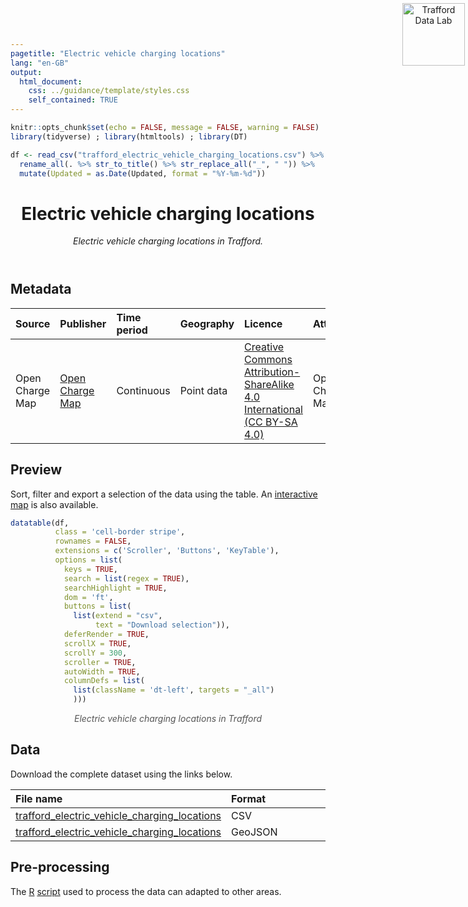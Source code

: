 ```yaml
---
pagetitle: "Electric vehicle charging locations"
lang: "en-GB"
output:
  html_document:
    css: ../guidance/template/styles.css
    self_contained: TRUE
---
```


```r
knitr::opts_chunk$set(echo = FALSE, message = FALSE, warning = FALSE)
library(tidyverse) ; library(htmltools) ; library(DT) 

df <- read_csv("trafford_electric_vehicle_charging_locations.csv") %>% 
  rename_all(. %>% str_to_title() %>% str_replace_all("_", " ")) %>% 
  mutate(Updated = as.Date(Updated, format = "%Y-%m-%d"))
```
<header>
<a href="https://www.trafforddatalab.io/data"><img src="https://www.trafforddatalab.io/assets/logo/trafforddatalab_logo.svg" alt="Trafford Data Lab" width="100" border="0" style="position:absolute; top:0; right:0; padding:5px;"/></a>

# Electric vehicle charging locations
*Electric vehicle charging locations in Trafford.*
<br />
</header>
<main>
## Metadata

|Source |Publisher |Time period |Geography |Licence |Attribution |Last updated |
|:---|:---|:---|:---|:---|:---|:---|
|Open Charge Map |<a href="https://openchargemap.io/" target="_blank">Open Charge Map</a> |Continuous |Point data |<a href="https://creativecommons.org/licenses/by-sa/4.0/" target="_blank">Creative Commons Attribution-ShareAlike 4.0 International (CC BY-SA 4.0)</a> |Open Charge Map |2020-01-02 |

## Preview
Sort, filter and export a selection of the data using the table. An <a href="https://www.trafforddatalab.io/explore/#dataset=electric_vehicle_charging_locations" target="_blank">interactive map</a> is also available.

```r
datatable(df, 
          class = 'cell-border stripe',
          rownames = FALSE, 
          extensions = c('Scroller', 'Buttons', 'KeyTable'),
          options = list(
            keys = TRUE,
            search = list(regex = TRUE),
            searchHighlight = TRUE,
            dom = 'ft',
            buttons = list(
              list(extend = "csv", 
                   text = "Download selection")),
            deferRender = TRUE,
            scrollX = TRUE,
            scrollY = 300,
            scroller = TRUE,
            autoWidth = TRUE,
            columnDefs = list(
              list(className = 'dt-left', targets = "_all")
              )))
```
<div style="text-align: center; color: #555;">
  <em>Electric vehicle charging locations in Trafford</em>
</div>

## Data
Download the complete dataset using the links below.

|File name |Format |
|:---|:---|
|[trafford_electric_vehicle_charging_locations](trafford_electric_vehicle_charging_locations.csv) |CSV |
|[trafford_electric_vehicle_charging_locations](trafford_electric_vehicle_charging_locations.geojson) |GeoJSON |

## Pre-processing
The <a href="https://cran.r-project.org" target="_blank">R</a> [script](pre-processing.R) used to process the data can adapted to other areas.<br /><br />
</main>

<script>
  // Fixes to dynamic elements created by DataTables to improve accessibility
  var removeElFn = setInterval(removeElement, 1000);
  
  function removeElement() {
    try {
      var el = document.getElementsByClassName("dataTables_scrollBody")[0].childNodes[0];
      el.removeChild(el.childNodes[0]); // Remove unwanted hidden text element from table - causing accessibility alert as it has no label
      
      el.parentNode.setAttribute('tabindex', '0');  // add attribute allowing keyboard users to access scrollable area
      
      clearInterval(removeElFn);  // cancel any further calls to this function as we have completed all actions
    }
    catch(e) {
      // form element 'el' doesn't exist yet so setInterval will call the function again until it does
    }
  }
</script>